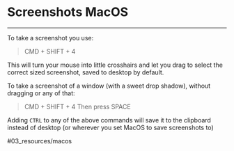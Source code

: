 # Screenshots MacOS

---

To take a screenshot you use:

> CMD + SHIFT + 4

This will turn your mouse into little crosshairs and let you drag to select the correct sized screenshot, saved to desktop by default.

To take a screenshot of a window (with a sweet drop shadow), without dragging or any of that:

> CMD + SHIFT + 4
> Then press
> SPACE

Adding `CTRL` to any of the above commands will save it to the clipboard instead of desktop (or wherever you set MacOS to save screenshots to)

#03_resources/macos
